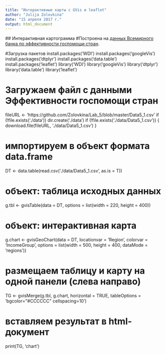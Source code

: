```yaml
---
title: "Интерактивные карты с GVis и leaflet"
author: "Julija Zolovkina"
date: "15 апреля 2017 г."
output: html_document
---
```

  
  ## Интерактивная картограмма
  #Построена на [данных Всемирного банка по эффективности госпомощи стран](http://data.worldbank.org/topic/aid-effectiveness?view=chart).


#Загрузка пакетов
install.packages('WDI')
install.packages('googleVis')
install.packages('dtplyr')
install.packages('data.table')
install.packages('leaflet')
library('WDI')
library('googleVis')
library('dtplyr')
library('data.table')
library('leaflet')

# Загружаем файл с данными Эффективности госпомощи стран
fileURL <- 'https://github.com/Zolovkina/Lab_5/blob/master/Data5_1.csv'
if (!file.exists('./data')) dir.create('./data')
if (!file.exists('./data/Data5_1.csv')) {
  download.file(fileURL, './data/Data5_1.csv')
}

# импортируем в объект формата data.frame
DT <- data.table(read.csv('./data/Data5_1.csv', 
                          as.is = T))


# объект: таблица исходных данных
g.tbl <- gvisTable(data = DT, 
                   options = list(width = 220, height = 400))

# объект: интерактивная карта
g.chart <- gvisGeoChart(data = DT, 
                        locationvar = 'Region', 
                        colorvar = 'IncomeGroup', 
                        options = list(width = 500, 
                                       height = 400, 
                                       dataMode = 'regions'))

# размещаем таблицу и карту на одной панели (слева направо)
TG <- gvisMerge(g.tbl, g.chart, 
                horizontal = TRUE, 
                tableOptions = 'bgcolor=\"#CCCCCC\" cellspacing=10')



# вставляем результат в html-документ
print(TG, 'chart')
